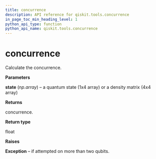 ```yaml
---
title: concurrence
description: API reference for qiskit.tools.concurrence
in_page_toc_min_heading_level: 1
python_api_type: function
python_api_name: qiskit.tools.concurrence
---
```


# concurrence

<Function id="qiskit.tools.concurrence" name="concurrence" isDedicatedPage={true} github="https://github.com/qiskit/qiskit/tree/stable/0.14/qiskit/tools/qi/qi.py" signature="concurrence(state)">
  Calculate the concurrence.

  **Parameters**

  **state** (*np.array*) – a quantum state (1x4 array) or a density matrix (4x4 array)

  **Returns**

  concurrence.

  **Return type**

  float

  **Raises**

  **Exception** – if attempted on more than two qubits.
</Function>

